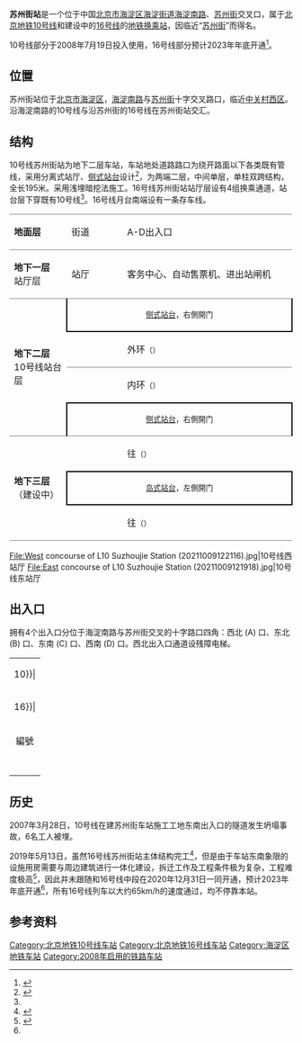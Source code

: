 {{NoteTA
|G1=Railway}}
{{Infobox station
|name = 苏州街
|eng_name = Suzhou Jie<ref>{{cite web |title=JPG格式线路图下载 |url=https://www.bjsubway.com/jpg.html |website=北京地铁 |accessdate=2020-12-30}}</ref>
|livery = 
|linecolour = {{北京地铁颜色|10}}
|linecolour2 = {{北京地铁颜色|16}}
|image = Clockwise platform of L10 Suzhoujie Station (20211009121951).jpg
|caption = 10号线苏州街站内环方向站台
|other_name = 
|country = {{PRC}}
|borough = [[北京市|北京市]][[海淀区|海淀区]][[海淀街道|海淀街道]]
|address = [[海淀南路|海淀南路]]、[[苏州街_(北京道路)|苏州街]]交叉口
|coordinates = {{coord|39.974530|N|116.299219|E|display=inline,title|type:railwaystation}}
|elevation = 
|operator = [[北京市地铁运营有限公司|北京市地铁运营有限公司]]、[[北京京港地铁有限公司|北京京港地铁有限公司]]
|lines = {{北京地铁线路名|10|SL}}<br />{{北京地铁线路名|16|SL}}（建设中）
|distance = 
|platform = {{北京地铁线路名|10|S}}：2座[[侧式站台|侧式站台]]<br />{{北京地铁线路名|16|S}}：1座[[島式站台|島式站台]]
|tracks = 各2条
|bus_routes = 
|bus_stands = 
|connections = 
|structure = 地下车站
|hall = 分体式站厅
|depth = 
|levels = 
|interchange = 通道换乘
|exits = 4个
|elevator = 
|escalator = 
|architect = 
|architectural_style = 
|colour = {{北京地铁线路名|10|S}}：白色
|type = 
|status = {{北京地铁线路名|10|S}}：运营中<br />{{北京地铁线路名|16|S}}：建设中
|code = 
|zone = 
|classification = 
|website = 
|built = 
|opened = {{北京地铁线路名|10|S}}：2008年7月19日
|pass_year = 
|passengers = 
|pass_system = 
|pass_rank = 
|mpassengers = 
|trains = 
|station_hours = 
|hours = 
|first = {{北京地铁线路名|10|S}}
:内环：04:56
:外环：06:19
|last = {{北京地铁线路名|10|S}}
:内环：22:31
:内环往{{站|巴沟}}：22:34
:内环往{{站|成寿寺}}：22:58
:外环：22:32
:外环往{{站|车道沟}}：00:18
|services = {{Adjacent stations|system=北京地铁
|line1=10|left1=巴沟|right1=海淀黄庄|note-left1=1.110km|note-mid1=距离[[巴沟站|巴沟]]1.110km|note-right1=0.950km
|line2=16|left2=万泉河桥|right2=苏州桥|type2=建设中|note-left2=1.486km|note-mid2=距离[[北安河站|北安河]]22.568km<br />{{BJS Dater|3||time|开通}}|note-right2=1.497km}}
|other_services = 
|route_map = {{Routemap|inline=yes|map=
~~ ~~B2层，10号线
utSTRf\utSTRg~~ ~~{{rmr|Licon=U|{{stl|北京地铁|巴沟}}}}
utSTR+BSr\utSTR+BSl
utSTR+BSr\utSTR+BSl
utSTRf\utSTRg~~ ~~{{rmr|Licon=D|{{stl|北京地铁|海淀黄庄}}}}
~~ ~~B3层，16号线（建设中）
utSTRf\utSTRg~~ ~~{{rmr|Licon=U|{{stl|北京地铁|万泉河桥}}}}
uetSTR+BSl\uetSTR+BSr
uetSTR+BSl\uetSTR+BSr
\utSTR\utSTR2\utSTRc3
\utSTR\utSTRc1\utSTR+4
\utABZg2\utSTRc23\utABZg3
\utSTR+tc1\utABZ+14\utSTR+tc4
\utSTR\utSTR\utSTR
\utSTR\utABZg2\utSTR+tc3
\utSTR\utENDEe!~utSTRc1\utABZg+4
\utSTR\utSTRc2\utSTR3
\utSTR\utSTR+1\utSTRc4
utSTRf\utSTRg~~ ~~{{rmr|Licon=D|{{stl|北京地铁|苏州桥}}}}
}}
}}
'''苏州街站'''是一个位于中国[[北京市|北京市]][[海淀区|海淀区]][[海淀街道|海淀街道]][[海淀南路|海淀南路]]、[[苏州街_(北京道路)|苏州街]]交叉口，属于[[北京地铁|北京地铁]][[北京地铁10号线|10号线]]和建设中的[[北京地铁16号线|16号线]]的[[地铁车站|地铁]][[换乘站|换乘站]]，因临近“[[苏州街_(北京道路)|苏州街]]”而得名。

10号线部分于2008年7月19日投入使用，16号线部分预计2023年年底开通<ref name=Line16>{{cite web|url=http://liuyan.people.com.cn/threads/content?tid=10259055|title=北京地铁16号线苏州街站什么时候开通？|date=2021-06-15|accessdate=2021-07-15|archive-url=http://web.archive.org/web/20210715061508/http://liuyan.people.com.cn/threads/content?tid=10259055|archive-date=2021-07-15}}</ref>。

== 位置 ==
苏州街站位于[[北京市|北京市]][[海淀区|海淀区]]，[[海淀南路|海淀南路]]与[[苏州街_(北京道路)|苏州街]]十字交叉路口，临近[[中关村西区|中关村西区]]。沿海淀南路的10号线与沿苏州街的16号线在苏州街站交汇。

== 结构 ==
10号线苏州街站为地下二层车站，车站地处道路路口为绕开路面以下各类既有管线，采用分离式站厅、[[侧式站台|侧式站台]]设计<ref name="line10p1">{{cite journal|author=路宗存|coauthors=王琦|title=北京地铁10号线一期工程车站选型总结与思考|journal=铁道标准设计|year=2008|volume=12|pages=46-49|ISSN=1004-2954|url=http://www.cqvip.com/qk/96824a/200812/28943903.html|access-date=2011-12-18|archive-date=2014-02-24|archive-url=https://web.archive.org/web/20140224112241/http://www.cqvip.com/qk/96824a/200812/28943903.html|dead-url=no}}</ref>，为两端二层，中间单层，单柱双跨结构，全长195米。采用浅埋暗挖法施工。16号线苏州街站站厅层设有4组换乘通道，站台层下穿既有10号线<ref name="szj16a"/>。16号线月台南端设有一条存车线。
{|cellspacing=0 cellpadding=3
|style="border-top:solid 1px gray;border-bottom:solid 1px gray;" width=100|'''地面层'''
|style="border-top:solid 1px gray;border-bottom:solid 1px gray;" width=100|街道
|style="border-top:solid 1px gray;border-bottom:solid 1px gray;" width=350|A-D出入口
|-
|style="border-bottom:solid 1px gray;"|'''地下一层'''<br />站厅层
|style="border-bottom:solid 1px gray;"|站厅
|style="border-bottom:solid 1px gray;"|客务中心、自动售票机、进出站闸机
|-
|style="border-bottom:solid 1px gray;" rowspan=4|'''地下二层'''<br />10号线站台层
|style="border-right:solid 2px black;border-left:solid 2px black;border-bottom:solid 2px black;text-align:center;" colspan=2|<small>[[侧式站台|侧式站台]]，右側開门</small>
|-
|style="border-bottom:solid 1px gray;"|{{arrow|L}}
|style="border-bottom:solid 1px gray;"|{{北京地铁线路名|10|c}}外环<small>（{{站|巴沟}}）</small>
|-
|{{arrow|R}}
|{{北京地铁线路名|10|c}}内环<small>（{{站|海淀黄庄}}）</small>
|-
|style="border-top:solid 2px black;border-right:solid 2px black;border-left:solid 2px black;border-bottom:solid 1px gray;text-align:center;" colspan=2|<small>[[侧式站台|侧式站台]]，右側開门</small>
|-
|style="border-bottom:solid 1px gray;" rowspan=3|'''地下三层'''<br />（建设中）
|{{arrow|L}}
|{{北京地铁线路名|16|c}}往{{站|北安河}}<small>（{{站|万泉河桥}}）</small>
|-
|style="border-right:solid 2px black;border-left:solid 2px black;border-top:solid 2px black;border-bottom:solid 2px black;" colspan=2|<center><small>[[岛式站台|岛式站台]]，左側開门</small></center>
|-
|style="border-bottom:solid 1px gray;"|{{arrow|R}}
|style="border-bottom:solid 1px gray;"|{{北京地铁线路名|16|c}}往{{站|宛平城}}<small>（{{站|苏州桥}}）</small>
|}

<gallery>
File:West concourse of L10 Suzhoujie Station (20211009122116).jpg|10号线西站厅
File:East concourse of L10 Suzhoujie Station (20211009121918).jpg|10号线东站厅
</gallery>

== 出入口 ==
拥有4个出入口分位于海淀南路与苏州街交叉的十字路口四角：西北 (A) 口、东北 (B) 口、东南 (C) 口、西南 (D) 口。西北出入口通道设残障电梯。
<!-- 综合站内指示牌及北京地铁客户端信息 -->
{| class="wikitable"
| colspan="5" align="center" bgcolor={{北京地铁颜色|10}}|
|-
| colspan="5" align="center" bgcolor={{北京地铁颜色|16}}|
|-
! 編號
! 指示
! 建議前往的目的地 
! 图片
! 无障碍设施图片
|-
| {{港鐵出口|A|附=升}} 
| 海淀南路（北侧）
|海淀区妇幼保健院、海润艾丽华酒店及服务公寓
|[[File:Exit_A_of_Suzhoujie_Station_(20220419113449).jpg|居中]]
|[[File:Accessible_Elevator_at_Exit_A_of_Suzhou_Street_Station,_Beijing_Metro.jpg|居中]]
|-
| {{港鐵出口|B}} 
| 海淀南路（北侧）
|海淀中街、中关村知识产权大厦、银丰大厦
|[[File:Exit_B_of_Suzhoujie_Station_(20220419112747).jpg|150px]]
|{{n/a}}
|-
| {{港鐵出口|C}} 
| 苏州街（东侧）
|人民大学北路、倒座庙、大行基业大厦
|[[File:Exit_C_of_Suzhoujie_Station_(20220419113353).jpg|150px]]
|{{n/a}}
|-
| {{港鐵出口|D}} 
| 苏州街（西侧）
|万泉河路、北京技术交流促进中心、海淀区妇幼保健院（东南区）
|[[File:Exit_D_of_Suzhoujie_Station_(20220419112857).jpg|居中]]
|{{n/a}}
|-
| colspan="5" bgcolor="#EEEEEE" | {{港鐵出口|註=升}}
|}

==历史==
2007年3月28日，10号线在建苏州街车站施工工地东南出入口的隧道发生坍塌事故，6名工人被埋。

2019年5月13日，虽然16号线苏州街站主体结构完工<ref name="szj16a">{{cite news|author=裴剑飞|url=http://www.bjnews.com.cn/news/2019/05/13/578317.html|title=北京地铁16号线最复杂站主体完工 贴身下穿10号线|publisher=[[新京报|新京报]]|date=2019-05-13|accessdate=2019-05-14}}</ref>，但是由于车站东南象限的设施用房需要与周边建筑进行一体化建设，拆迁工作及工程条件极为复杂，工程难度极高<ref>{{cite journal|author=王耀|title=北京地铁苏州街站一体化开发创新模式|journal=都市快轨交通|year=2021|volume=34|issue=4|publisher=[[北京交通大学|北京交通大学]]; [[北京城建设计研究总院|北京城建设计研究总院]]|issn=1672-6073|pages=24-28}}</ref>，因此并未跟随和16号线中段在2020年12月31日一同开通，预计2023年年底开通<ref name=Line16 />，所有16号线列车以大约65km/h的速度通过，均不停靠本站。

== 参考资料 ==
{{reflist}}

{{commonscat|Suzhoujie Station}}
{{北京地铁10号线}}
{{北京地铁16号线}}

[[Category:北京地铁10号线车站|Category:北京地铁10号线车站]]
[[Category:北京地铁16号线车站|Category:北京地铁16号线车站]]
[[Category:海淀区地铁车站|Category:海淀区地铁车站]]
[[Category:2008年启用的铁路车站|Category:2008年启用的铁路车站]]